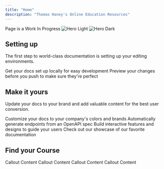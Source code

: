 ```yaml
---
title: "Home"
description: "Thomas Haney's Online Education Resources"
---
```


<Warning>
  Page is a Work In Progress
</Warning>

<img alt="Hero Light" classname="block dark:hidden" src="/images/hero-light.png" />

<img alt="Hero Dark" classname="hidden dark:block" src="/images/hero-dark.png" />

## Setting up

The first step to world-class documentation is setting up your editing environments.

<CardGroup cols={2}>
  <Card title="Edit Your Docs" icon="pen-to-square" href="https://mintlify.com/docs/quickstart">
    Get your docs set up locally for easy development
  </Card>

  <Card title="Preview Changes" icon="image" href="https://mintlify.com/docs/development">
    Preview your changes before you push to make sure they're perfect
  </Card>
</CardGroup>

## Make it yours

Update your docs to your brand and add valuable content for the best user conversion.

<CardGroup cols={2}>
  <Card title="Customize Style" icon="palette" href="https://mintlify.com/docs/settings/global">
    Customize your docs to your company's colors and brands
  </Card>

  <Card title="Reference APIs" icon="code" href="https://mintlify.com/docs/api-playground/openapi">
    Automatically generate endpoints from an OpenAPI spec
  </Card>

  <Card title="Add Components" icon="screwdriver-wrench" href="https://mintlify.com/docs/content/components/accordions">
    Build interactive features and designs to guide your users
  </Card>

  <Card title="Get Inspiration" icon="stars" href="https://mintlify.com/customers">
    Check out our showcase of our favorite documentation
  </Card>
</CardGroup>

## Find your Course

<CardGroup cols={2}>
  <Card title="Mathematics" icon="calculator-simple" iconType="solid" href="https://thss.mintlify.app/math/introduction">

  </Card>

  <Card title="Science" icon="flask" iconType="regular" />
</CardGroup>

<Info>
  Callout Content
</Info>

<Note>
  Callout Content
</Note>

<Tip>
  Callout Content
</Tip>

<Note>
  Callout Content
</Note>